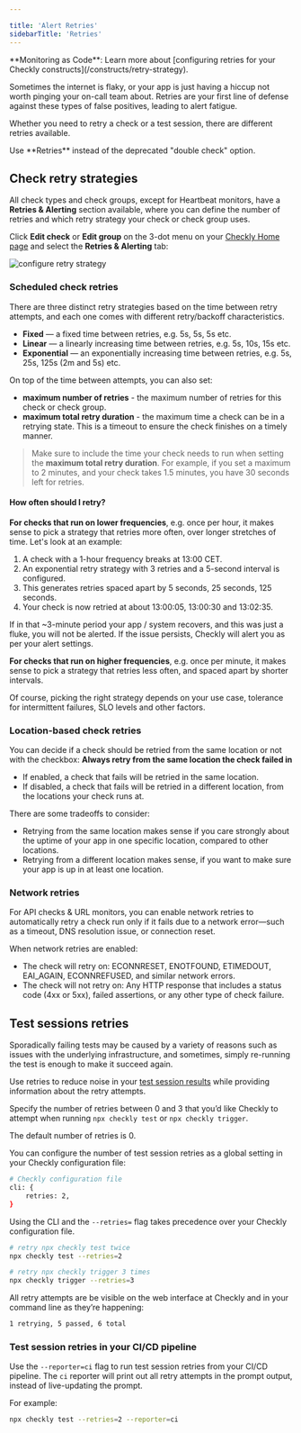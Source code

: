 ```yaml
---

title: 'Alert Retries'
sidebarTitle: 'Retries'
---
```


<Tip>
**Monitoring as Code**: Learn more about [configuring retries for your Checkly constructs](/constructs/retry-strategy).
</Tip>

Sometimes the internet is flaky, or your app is just having a hiccup not worth pinging your on-call team about. Retries are your first line of defense against these types of false positives, leading to alert fatigue.

Whether you need to retry a check or a test session, there are different retries available.

<Warning>
Use **Retries** instead of the deprecated "double check" option.
</Warning>

## Check retry strategies

All check types and check groups, except for Heartbeat monitors, have a **Retries & Alerting** section available, where you can define the number of retries and which retry strategy your check or check group uses.

Click **Edit check** or **Edit group** on the 3-dot menu on your [Checkly Home page](https://app.checklyhq.com/) and select the **Retries & Alerting** tab:

![configure retry strategy](/images/docs/images/alerting/retries.png)

### Scheduled check retries

There are three distinct retry strategies based on the time between retry attempts, and each one comes with different retry/backoff characteristics.

- **Fixed** — a fixed time between retries, e.g. 5s, 5s, 5s etc.
- **Linear** — a linearly increasing time between retries, e.g. 5s, 10s, 15s etc.
- **Exponential** — an exponentially increasing time between retries, e.g. 5s, 25s, 125s (2m and 5s)  etc.

On top of the time between attempts, you can also set:

* **maximum number of retries** - the maximum number of retries for this check or check group.
* **maximum total retry duration** - the maximum time a check can be in a retrying state.
This is a timeout to ensure the check finishes on a timely manner.

> Make sure to include the time your check needs to run when setting the **maximum total retry duration**. For example, if you set a maximum to 2 minutes, and your check takes 1.5 minutes, you have 30 seconds left for retries.

#### How often should I retry?

**For checks that run on lower frequencies**, e.g. once per hour, it makes sense to pick a strategy that retries more often, over longer stretches of time. Let's look at an example:

1. A check with a 1-hour frequency breaks at 13:00 CET.
2. An exponential retry strategy with 3 retries and a 5-second interval is configured.
3. This generates retries spaced apart by 5 seconds, 25 seconds, 125 seconds.
4. Your check is now retried at about 13:00:05, 13:00:30 and 13:02:35.

If in that ~3-minute period your app / system recovers, and this was just a fluke, you will not be alerted. If the issue persists, Checkly will alert you as per your alert settings.

**For checks that run on higher frequencies**, e.g. once per minute, it makes sense to pick a strategy that retries less often, and spaced apart by shorter intervals.

Of course, picking the right strategy depends on your use case, tolerance for intermittent failures, SLO levels and other factors.

### Location-based check retries

You can decide if a check should be retried from the same location or not with the checkbox:
**Always retry from the same location the check failed in**
- If enabled, a check that fails will be retried in the same location.
- If disabled, a check that fails will be retried in a different location, from the locations your check runs at.

There are some tradeoffs to consider:

- Retrying from the same location makes sense if you care strongly about the uptime of your app in one specific location, compared to other locations.
- Retrying from a different location makes sense, if you want to make sure your app is up in at least one location.

### Network retries

For API checks & URL monitors, you can enable network retries to automatically retry a check run only if it fails due to a network error—such as a timeout, DNS resolution issue, or connection reset.

When network retries are enabled:
* The check will retry on: ECONNRESET, ENOTFOUND, ETIMEDOUT, EAI_AGAIN, ECONNREFUSED, and similar network errors.
* The check will not retry on: Any HTTP response that includes a status code (4xx or 5xx), failed assertions, or any other type of check failure.

## Test sessions retries

Sporadically failing tests may be caused by a variety of reasons such as issues with the underlying infrastructure, and sometimes, simply re-running the test is enough to make it succeed again.

Use retries to reduce noise in your [test session results](/docs/testing/#test-sessions) while providing information about the retry attempts.


Specify the number of retries between 0 and 3 that you’d like Checkly to attempt when running `npx checkly test` or `npx checkly trigger`.

The default number of retries is 0.

You can configure the number of test session retries as a global setting in your Checkly configuration file:

```bash
# Checkly configuration file
cli: {
    retries: 2,
}
```

Using the CLI and the `--retries=` flag takes precedence over your Checkly configuration file.

```bash
# retry npx checkly test twice
npx checkly test --retries=2

# retry npx checkly trigger 3 times
npx checkly trigger --retries=3
```

All retry attempts are be visible on the web interface at Checkly and in your command line as they’re happening:

```bash
1 retrying, 5 passed, 6 total
```

### Test session retries in your CI/CD pipeline
Use the ``--reporter=ci`` flag to run test session retries from your CI/CD pipeline. The `ci` reporter will print out all retry attempts in the prompt output, instead of live-updating the prompt.

For example:

```bash
npx checkly test --retries=2 --reporter=ci
```
